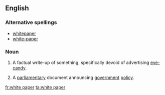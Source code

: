 ==English==

===Alternative spellings===
* [[whitepaper]]
* [[white-paper]]

===Noun===
{{wikipedia}}
{{en-noun|sg=[[white]] [[paper]]}}

# {{buzzword}} A factual write-up of something, specifically devoid of advertising [[eye candy|eye-candy]].
#{{UK|Ireland}} A [[parliamentary]] document announcing [[government]] [[policy]].

[[fr:white paper]]
[[ta:white paper]]